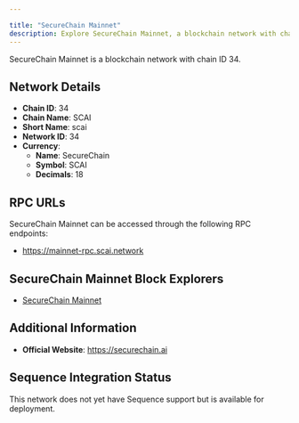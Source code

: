 ```yaml
---

title: "SecureChain Mainnet"
description: Explore SecureChain Mainnet, a blockchain network with chain ID 34. Learn about its native currency, SecureChain, and how to interact with the network.
---
```




SecureChain Mainnet is a blockchain network with chain ID 34.

## Network Details

- **Chain ID**: 34
- **Chain Name**: SCAI
- **Short Name**: scai
- **Network ID**: 34
- **Currency**: 
  - **Name**: SecureChain
  - **Symbol**: SCAI
  - **Decimals**: 18

## RPC URLs

SecureChain Mainnet can be accessed through the following RPC endpoints:

- https://mainnet-rpc.scai.network

## SecureChain Mainnet Block Explorers

- [SecureChain Mainnet](https://explorer.securechain.ai)

## Additional Information

- **Official Website**: https://securechain.ai

## Sequence Integration Status

This network does not yet have Sequence support but is available for deployment.
